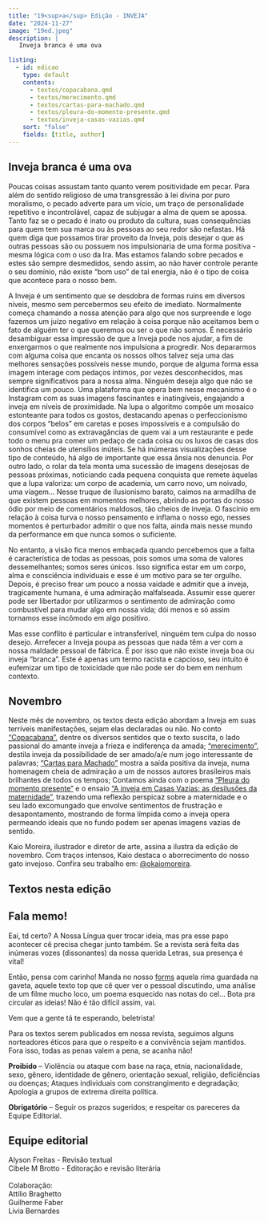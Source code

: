 ```yaml
---
title: "19<sup>a</sup> Edição - INVEJA"
date: "2024-11-27"
image: "19ed.jpeg"
description: |
   Inveja branca é uma ova

listing: 
  - id: edicao
    type: default
    contents:
      - textos/copacabana.qmd
      - textos/merecimento.qmd
      - textos/cartas-para-machado.qmd
      - textos/pleura-do-momento-presente.qmd
      - textos/inveja-casas-vazias.qmd
    sort: "false"
    fields: [title, author]
---
```


## Inveja branca é uma ova

<!-- ![](capa.jpeg){.imgpar width="60%"} -->

Poucas coisas assustam tanto quanto verem positividade em pecar. Para além do sentido religioso de uma transgressão à lei divina por puro moralismo, o pecado adverte para um vício, um traço de personalidade repetitivo e incontrolável, capaz de subjugar a alma de quem se apossa. Tanto faz se o pecado é inato ou produto da cultura, suas consequências para quem tem sua marca ou às pessoas ao seu redor são nefastas. Há quem diga que possamos tirar proveito da Inveja, pois desejar o que as outras pessoas são ou possuem nos impulsionaria de uma forma positiva - mesma lógica com o uso da Ira. Mas estamos falando sobre pecados e estes são sempre desmedidos, sendo assim, ao não haver controle perante o seu domínio, não existe “bom uso” de tal energia, não é o tipo de coisa que acontece para o nosso bem. 

A Inveja é um sentimento que se desdobra de formas ruins em diversos níveis, mesmo sem percebermos seu efeito de imediato. Normalmente começa chamando a nossa atenção para algo que nos surpreende e logo fazemos um juízo negativo em relação à coisa porque não aceitamos bem o fato de alguém ter o que queremos ou ser o que não somos. É necessário desambiguar essa impressão de que a Inveja pode nos ajudar, a fim de enxergarmos o que realmente nos impulsiona a progredir. Nos depararmos com alguma coisa que encanta os nossos olhos talvez seja uma das melhores sensações possíveis nesse mundo, porque de alguma forma essa imagem interage com pedaços íntimos, por vezes desconhecidos, mas sempre significativos para a nossa alma. Ninguém deseja algo que não se identifica um pouco. Uma plataforma que opera bem nesse mecanismo é o Instagram com as suas imagens fascinantes e inatingíveis, engajando a inveja em níveis de proximidade. Na lupa o algoritmo compõe um mosaico estonteante para todos os gostos, destacando apenas o perfeccionismo dos corpos “belos” em caretas e poses impossíveis e a compulsão do consumível como as extravagâncias de quem vai a um restaurante e pede todo o menu pra comer um pedaço de cada coisa ou os luxos de casas dos sonhos cheias de utensílios inúteis. Se há inúmeras visualizações desse tipo de conteúdo, há algo de importante que essa ânsia nos denuncia. Por outro lado, o rolar da tela monta uma sucessão de imagens desejosas de pessoas próximas, noticiando cada pequena conquista que remete àquelas que a lupa valoriza: um corpo de academia, um carro novo, um noivado, uma viagem… Nesse truque de ilusionismo barato, caímos na armadilha de que existem pessoas em momentos melhores, abrindo as portas do nosso ódio por meio de comentários maldosos, tão cheios de inveja. O fascínio em relação à coisa turva o nosso pensamento e inflama o nosso ego, nesses momentos é perturbador admitir o que nos falta, ainda mais nesse mundo da performance em que nunca somos o suficiente.

No entanto, a visão fica menos embaçada quando percebemos que a falta é característica de todas as pessoas, pois somos uma soma de valores dessemelhantes; somos seres únicos. Isso significa estar em um corpo, alma e consciência individuais e esse é um motivo para se ter orgulho. Depois, é preciso frear um pouco a nossa vaidade e admitir que a inveja, tragicamente humana, é uma admiração malfalseada. Assumir esse querer pode ser libertador por utilizarmos o sentimento de admiração como combustível para mudar algo em nossa vida; dói menos e só assim tornamos esse incômodo em algo positivo. 

Mas esse conflito é particular e intransferível, ninguém tem culpa do nosso desejo. Arrefecer a Inveja poupa as pessoas que nada têm a ver com a nossa maldade pessoal de fábrica. É por isso que não existe inveja boa ou inveja “branca”. Este é apenas um termo racista e capcioso, seu intuito é eufemizar um tipo de toxicidade que não pode ser do bem em nenhum contexto.

## Novembro

Neste mês de novembro, os textos desta edição abordam a Inveja em suas terríveis manifestações, sejam elas declaradas ou não. No conto [“Copacabana”](textos/copacabana.qmd), dentre os diversos sentidos que o texto suscita, o lado passional do amante inveja a frieza e indiferença da amada; [“merecimento”](textos/merecimento.qmd), destila inveja da possibilidade de ser amado/a/e num jogo interessante de palavras; [“Cartas para Machado”](textos/cartas-para-machado.qmd) mostra a saída positiva da inveja, numa homenagem cheia de admiração a um de nossos autores brasileiros mais brilhantes de todos os tempos; Contamos ainda com o poema [“Pleura do momento presente”](textos/pleura-do-momento-presente.qmd) e o ensaio [“A inveja em Casas Vazias: as desilusões da maternidade”](textos/inveja-casas-vazias.qmd), trazendo uma reflexão perspicaz sobre a maternidade e o seu lado excomungado que envolve sentimentos de frustração e desapontamento, mostrando de forma límpida como a inveja opera permeando ideais que no fundo podem ser apenas imagens vazias de sentido. 

Kaio Moreira, ilustrador e diretor de arte, assina a ilustra da edição de novembro. Com traços intensos, Kaio destaca  o aborrecimento do nosso gato invejoso. Confira seu trabalho em: [@okaiomoreira](https://www.instagram.com/okaiomoreira).

## Textos nesta edição

::: {#edicao}
:::

## <i class="bi bi-mic-fill"></i> Fala memo!

Eai, td certo? A Nossa Língua quer trocar ideia, mas pra esse papo acontecer cê precisa chegar junto também. Se a revista será feita das inúmeras vozes (dissonantes) da nossa querida Letras, sua presença é vital!

Então, pensa com carinho! Manda no nosso [forms](https://forms.gle/DLdK8XZ6FbcQp5bD9) aquela rima guardada na gaveta, aquele texto top que cê quer ver o pessoal discutindo, uma análise de um filme mucho loco, um poema esquecido nas notas do cel... Bota pra circular as ideias! Não é tão difícil assim, vai.

Vem que a gente tá te esperando, beletrista!

::: callout-important
Para os textos serem publicados em nossa revista, seguimos alguns norteadores éticos para que o respeito e a convivência sejam mantidos. Fora isso, todas as penas valem a pena, se acanha não!

**Proibido** -- Violência ou ataque com base na raça, etnia, nacionalidade, sexo, gênero, identidade de gênero, orientação sexual, religião, deficiências ou doenças; Ataques individuais com constrangimento e degradação; Apologia a grupos de extrema direita política.

**Obrigatório** -- Seguir os prazos sugeridos; e respeitar os pareceres da Equipe Editorial.
:::

## Equipe editorial

<p>

</p>

| Alyson Freitas - Revisão textual
| Cibele M Brotto - Editoração e revisão literária
| 
| Colaboração:
| Attílio Braghetto
| Guilherme Faber
| Livia Bernardes
